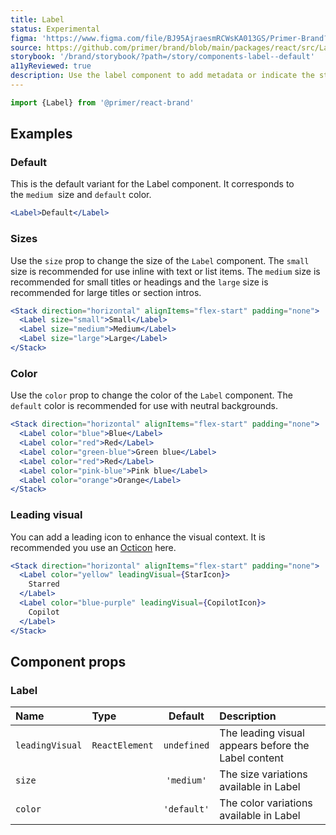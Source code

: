 ```yaml
---
title: Label
status: Experimental
figma: 'https://www.figma.com/file/BJ95AjraesmRCWsKA013GS/Primer-Brand?node-id=6084-28401'
source: https://github.com/primer/brand/blob/main/packages/react/src/Label/Label.tsx
storybook: '/brand/storybook/?path=/story/components-label--default'
a11yReviewed: true
description: Use the label component to add metadata or indicate the status of items.
---
```




```js
import {Label} from '@primer/react-brand'
```

## Examples

### Default

This is the default variant for the Label component. It corresponds to the `medium`  size and `default` color.

```jsx live
<Label>Default</Label>
```

### Sizes

Use the `size` prop to change the size of the `Label` component. The `small` size is recommended for use inline with text or list items. The `medium` size is recommended for small titles or headings and the `large` size is recommended for large titles or section intros.

```jsx live
<Stack direction="horizontal" alignItems="flex-start" padding="none">
  <Label size="small">Small</Label>
  <Label size="medium">Medium</Label>
  <Label size="large">Large</Label>
</Stack>
```

### Color

Use the `color` prop to change the color of the `Label` component. The `default` color is recommended for use with neutral backgrounds.

```jsx live
<Stack direction="horizontal" alignItems="flex-start" padding="none">
  <Label color="blue">Blue</Label>
  <Label color="red">Red</Label>
  <Label color="green-blue">Green blue</Label>
  <Label color="red">Red</Label>
  <Label color="pink-blue">Pink blue</Label>
  <Label color="orange">Orange</Label>
</Stack>
```

### Leading visual

You can add a leading icon to enhance the visual context. It is recommended you use an [Octicon](https://primer.style/octicons) here.

```jsx live
<Stack direction="horizontal" alignItems="flex-start" padding="none">
  <Label color="yellow" leadingVisual={StarIcon}>
    Starred
  </Label>
  <Label color="blue-purple" leadingVisual={CopilotIcon}>
    Copilot
  </Label>
</Stack>
```

## Component props

### Label

| Name            | Type                                                   |   Default   | Description                                         |
| :-------------- | :----------------------------------------------------- | :---------: | :-------------------------------------------------- |
| `leadingVisual` | `ReactElement`                                         | `undefined` | The leading visual appears before the Label content |
| `size`          | <PropTableValues values={LabelSizes} addLineBreaks />  | `'medium'`  | The size variations available in Label              |
| `color`         | <PropTableValues values={LabelColors} addLineBreaks /> | `'default'` | The color variations available in Label             |
